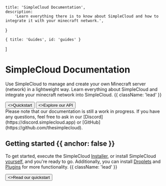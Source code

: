 
    title: 'SimpleCloud Documentation',
    description:
        'Learn everything there is to know about SimpleCloud and how to integrate it with your minecraft network.',
}

    { title: 'Guides', id: 'guides' }
]

<HeroPattern />

# SimpleCloud Documentation

Use SimpleCloud to manage and create your own Minecraft server (network) in a lightweight way. Learn everything about SimpleCloud and integrate your minecraft network into SimpleCloud. {{ className: 'lead' }}

<div className="not-prose mb-16 mt-6 flex gap-3">
    <Button href="/quickstart" arrow="right">
        <>Quickstart</>
    </Button>
    <Button href="/api" variant="outline">
        <>Explore our API</>
    </Button>
</div>

<Note>
    Please note that our documentation is still a work in progress. If you have any questions, feel free to ask in our [Discord](https://discord.simplecloud.app) or [GitHub](https://github.com/thesimplecloud).
</Note>

## Getting started {{ anchor: false }}

To get started, execute the SimpleCloud [Installer](/installer), or install SimpleCloud [yourself](/structure), and you're ready to go. Additionally, you can install [Droplets](/droplets) and [Plugins](/plugins) for more functionality. {{ className: 'lead' }}

<div className="not-prose">
    <Button href="/quickstart" variant="text" arrow="right">
        <>Read our quickstart</>
    </Button>
</div>

<Guides />

[//]: # (<Resources />)
